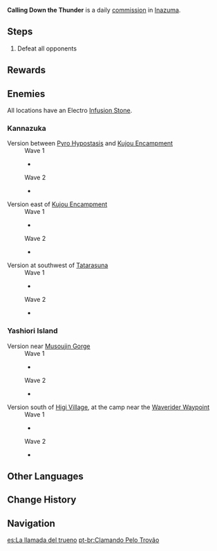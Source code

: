 {{Quest Infobox
|id            = 
|type          = Commission
|image         = Commission Calling Down the Thunder.png
|caption       = Version south of the [[Pyro Hypostasis]]
|summary       = Defeat the enemies surrounding an Electro [[Infusion Stone]].
|startLocation = [[Yashiori Island]], [[Inazuma]]<br />[[Kannazuka]], Inazuma
|other         = *AR-Dependent Rewards
|region        = Inazuma
|characters    = Traveler
}}

'''Calling Down the Thunder''' is a daily [[commission]] in [[Inazuma]].

==Steps==
{{Quest Description|Some scoundrels are up to no good, researching an object that possesses the power of [[Electro]]. Stop them, and quick!}}
# Defeat all opponents

==Rewards==
{{Commission Rewards|full}}

==Enemies==
All locations have an Electro [[Infusion Stone]].

===Kannazuka===
;Version between [[Pyro Hypostasis]] and [[Kujou Encampment]]
:Wave 1
:*{{Enemy List|Nobushi: Jintouban;Nobushi: Hitsukeban;Nobushi: Kikouban|:*}}
:Wave 2
:*{{Enemy|Kairagi: Fiery Might|x=1}}

;Version east of [[Kujou Encampment]]
:Wave 1
:*{{Enemy List|Nobushi: Jintouban;Nobushi: Hitsukeban;Nobushi: Kikouban|:*}}
:Wave 2
:*{{Enemy|Kairagi: Dancing Thunder|x=1}}

;Version at southwest of [[Tatarasuna]]
:Wave 1
:*{{Enemy List|Crackling Axe Mitachurl;Electro Samachurl|:*}}
:Wave 2
:*{{Enemy List|Crackling Axe Mitachurl;Electro Hilichurl Grenadier;Hilichurl Grenadier|:*}}

===Yashiori Island===
;Version near [[Musoujin Gorge]]
:Wave 1
:*{{Enemy List|Kairagi: Dancing Thunder;Nobushi: Hitsukeban;Nobushi: Kikouban|:*}}
:Wave 2
:*{{Enemy List|Kairagi: Fiery Might;Nobushi: Jintouban*2|:*}}

;Version south of [[Higi Village]], at the camp near the [[Waverider Waypoint]]
:Wave 1
:*{{Enemy List|Fatui Pyroslinger Bracer;Fatui Geochanter Bracer;Fatui Pyro Agent|:*}}
:Wave 2
:*{{Enemy List|Fatui Anemoboxer Vanguard;Fatui Electrohammer Vanguard|:*}}

==Other Languages==
{{Other Languages
|en      = Calling Down the Thunder
|zhs     = 降雷之法
|zhs_rm  = Jiàngléi zhī Fǎ
|zht     = 降雷之法
|zht_rm  = Jiàngléi zhī Fǎ
|zh_tl   = Method of Calling Thunder Down
|ja      = 落雷の方法
|ja_rm   = Rakurai no Houhou
|ja_tl   = Method of Thunder Strike
|ko      = 번개를 내리는 방법
|ko_rm   = 
|ko_tl   = 
|es      = La llamada del trueno
|es_tl   = The Call of Thunder
|fr      = L'appel du tonnerre
|fr_tl   = The Call of the Thunder
|ru      = Зов грома
|ru_tl   = 
|th      = กฎเกณฑ์แห่งสายฟ้า
|th_rm   = 
|th_tl   = Laws of the Thunder
|vi      = Thuật Gọi Sấm
|vi_tl   = 
|de      = Den Donner herbeirufen
|de_tl   = To Summon the Thunder
|id      = Memanggil Petir
|id_tl   = Calling the Thunder
|pt      = Clamando Pelo Trovão
|pt_tl   = 
}}

==Change History==
{{Change History|2.0}}

==Navigation==
{{Commission Navbox|Basic}}

[[es:La llamada del trueno]]
[[pt-br:Clamando Pelo Trovão]]